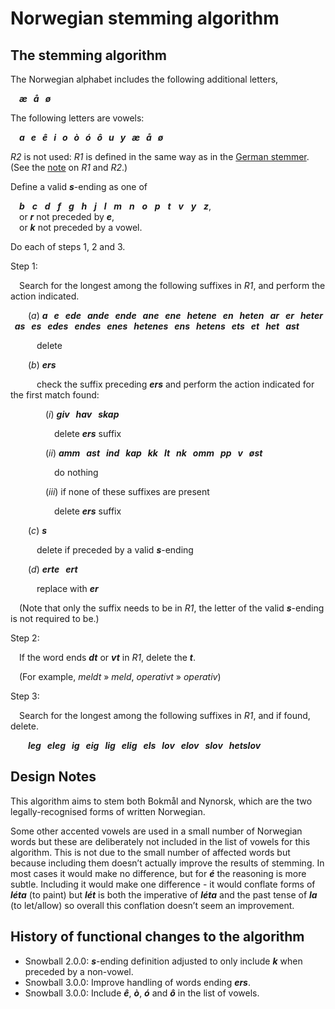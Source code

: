 # Norwegian stemming algorithm

## The stemming algorithm

The Norwegian alphabet includes the following additional letters,

&ensp;&ensp;**_æ &nbsp; å &nbsp; ø_**

The following letters are vowels:

&ensp;&ensp;**_a &nbsp; e &nbsp; ê &nbsp; i &nbsp; o &nbsp; ò &nbsp; ó &nbsp; ô &nbsp; u &nbsp; y &nbsp; æ &nbsp; å &nbsp; ø_**

_R2_ is not used: _R1_ is defined in the same way as in the [German stemmer](#sec-german). (See the [note](#sec-r1r2) on _R1_ and _R2_.)

Define a valid **_s_**\-ending as one of

&ensp;&ensp;**_b_** &nbsp; **_c_** &nbsp; **_d_** &nbsp; **_f_** &nbsp; **_g_** &nbsp; **_h_** &nbsp; **_j_** &nbsp; **_l_** &nbsp; **_m_** &nbsp; **_n_** &nbsp; **_o_** &nbsp; **_p_** &nbsp; **_t_** &nbsp; **_v_** &nbsp; **_y_** &nbsp; **_z_**,  
&ensp;&ensp;or **_r_** not preceded by **_e_**,  
&ensp;&ensp;or **_k_** not preceded by a vowel.

Do each of steps 1, 2 and 3.

Step 1:

&ensp;&ensp;Search for the longest among the following suffixes in _R1_, and perform the action indicated.

&ensp;&ensp;&ensp;&ensp;(_a_) **_a &nbsp; e &nbsp; ede &nbsp; ande &nbsp; ende &nbsp; ane &nbsp; ene &nbsp; hetene &nbsp; en &nbsp; heten &nbsp; ar &nbsp; er &nbsp; heter &nbsp; as &nbsp; es &nbsp; edes &nbsp; endes &nbsp; enes &nbsp; hetenes &nbsp; ens &nbsp; hetens &nbsp; ets &nbsp; et &nbsp; het &nbsp; ast_**

&ensp;&ensp;&ensp;&ensp;&ensp;&ensp;delete

&ensp;&ensp;&ensp;&ensp;(_b_) **_ers_**

&ensp;&ensp;&ensp;&ensp;&ensp;&ensp;check the suffix preceding **_ers_** and perform the action indicated for the first match found:

&ensp;&ensp;&ensp;&ensp;&ensp;&ensp;&ensp;&ensp;(_i_) **_giv &nbsp; hav &nbsp; skap_**

&ensp;&ensp;&ensp;&ensp;&ensp;&ensp;&ensp;&ensp;&ensp;&ensp;delete **_ers_** suffix

&ensp;&ensp;&ensp;&ensp;&ensp;&ensp;&ensp;&ensp;(_ii_) **_amm &nbsp; ast &nbsp; ind &nbsp; kap &nbsp; kk &nbsp; lt &nbsp; nk &nbsp; omm &nbsp; pp &nbsp; v &nbsp; øst_**

&ensp;&ensp;&ensp;&ensp;&ensp;&ensp;&ensp;&ensp;&ensp;&ensp;do nothing

&ensp;&ensp;&ensp;&ensp;&ensp;&ensp;&ensp;&ensp;(_iii_) if none of these suffixes are present

&ensp;&ensp;&ensp;&ensp;&ensp;&ensp;&ensp;&ensp;&ensp;&ensp;delete **_ers_** suffix

&ensp;&ensp;&ensp;&ensp;(_c_) **_s_**

&ensp;&ensp;&ensp;&ensp;&ensp;&ensp;delete if preceded by a valid **_s_**\-ending

&ensp;&ensp;&ensp;&ensp;(_d_) **_erte &nbsp; ert_**

&ensp;&ensp;&ensp;&ensp;&ensp;&ensp;replace with **_er_**

&ensp;&ensp;(Note that only the suffix needs to be in _R1_, the letter of the valid **_s_**\-ending is not required to be.)

Step 2:

&ensp;&ensp;If the word ends **_dt_** or **_vt_** in _R1_, delete the **_t_**.

&ensp;&ensp;(For example, _meldt_ » _meld_, _operativt_ » _operativ_)

Step 3:

&ensp;&ensp;Search for the longest among the following suffixes in _R1_, and if found, delete.

&ensp;&ensp;&ensp;&ensp;**_leg &nbsp; eleg &nbsp; ig &nbsp; eig &nbsp; lig &nbsp; elig &nbsp; els &nbsp; lov &nbsp; elov &nbsp; slov &nbsp; hetslov_**

## Design Notes

This algorithm aims to stem both Bokmål and Nynorsk, which are the two legally-recognised forms of written Norwegian.

Some other accented vowels are used in a small number of Norwegian words but these are deliberately not included in the list of vowels for this algorithm. This is not due to the small number of affected words but because including them doesn't actually improve the results of stemming. In most cases it would make no difference, but for **_é_** the reasoning is more subtle. Including it would make one difference - it would conflate forms of **_léta_** (to paint) but **_lét_** is both the imperative of **_léta_** and the past tense of **_la_** (to let/allow) so overall this conflation doesn't seem an improvement.

## History of functional changes to the algorithm

*   Snowball 2.0.0: **_s_**\-ending definition adjusted to only include **_k_** when preceded by a non-vowel.
*   Snowball 3.0.0: Improve handling of words ending **_ers_**.
*   Snowball 3.0.0: Include **_ê_**, **_ò_**, **_ó_** and **_ô_** in the list of vowels.